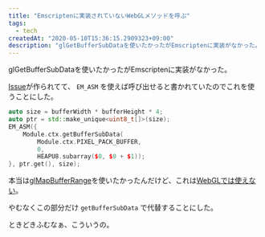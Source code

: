 ```yaml
---
title: "Emscriptenに実装されていないWebGLメソッドを呼ぶ"
tags:
  - tech
createdAt: "2020-05-10T15:36:15.2909323+09:00"
description: "glGetBufferSubDataを使いたかったがEmscriptenに実装がなかった。"
---
```


glGetBufferSubDataを使いたかったがEmscriptenに実装がなかった。

[Issue](https://github.com/emscripten-core/emscripten/issues/5861)が作られてて、 `EM_ASM` を使えば呼び出せると書かれていたのでこれを使うことにした。

```cpp
auto size = bufferWidth * bufferHeight * 4;
auto ptr = std::make_unique<uint8_t[]>(size);
EM_ASM({
    Module.ctx.getBufferSubData(
        Module.ctx.PIXEL_PACK_BUFFER,
        0,
        HEAPU8.subarray($0, $0 + $1));
}, ptr.get(), size);
```

本当は[glMapBufferRange](https://www.khronos.org/registry/OpenGL-Refpages/es3.0/html/glMapBufferRange.xhtml)を使いたかったんだけど、これは[WebGLでは使えない](https://www.khronos.org/registry/webgl/specs/latest/2.0/#5.14)。

やむなくこの部分だけ `getBufferSubData` で代替することにした。

ときどきふむなぁ、こういうの。
